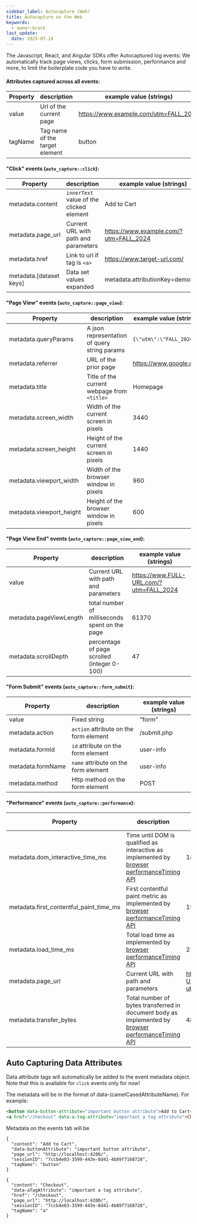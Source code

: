 ```yaml
---
sidebar_label: Autocapture (Web)
title: Autocapture on the Web
keywords:
  - owner:brock
last_update:
  date: 2025-07-24
---
```


The Javascript, React, and Angular SDKs offer Autocaptured log events: We automatically track page views, clicks, form submission, performance and more, to limit the boilerplate code you have to write.

#### Attributes captured across all events:

|Property|description|example value (strings)|
|--------|----------|-------------|
|value|Url of the current page|https://www.example.com/utm=FALL_2024|
|tagName|Tag name of the target element|button|

#### "Click" events (`auto_capture::click`):

|Property|description|example value (strings)|
|--------|----------|-------------|
|metadata.content|`innerText` value of the clicked element|Add to Cart|
|metadata.page_url|Current URL with path and parameters|https://www.example.com/?utm=FALL_2024|
|metadata.href|Link to url if tag is `<a>`|https://www.target-url.com/|
|metadata.[dataset keys]|Data set values expanded|metadata.attributionKey=demoLink|

#### "Page View" events (`auto_capture::page_view`):

|Property|description|example value (strings)|
|--------|----------|-------------|
|metadata.queryParams|A json representation of query string params| `{\"utm\":\"FALL_2024\"}`|
|metadata.referrer|URL of the prior page|https://www.google.com|
|metadata.title|Title of the current webpage from `<title>`|Homepage|
|metadata.screen_width|Width of the current screen in pixels|3440|
|metadata.screen_height|Height of the current screen in pixels|1440|
|metadata.viewport_width|Width of the browser window in pixels|960|
|metadata.viewport_height|Height of the browser window in pixels|600|



#### "Page View End" events (`auto_capture::page_view_end`):

|Property|description|example value (strings)|
|--------|----------|-------------|
|value|Current URL with path and parameters|https://www.FULL-URL.com/?utm=FALL_2024|
|metadata.pageViewLength|total number of milliseconds spent on the page|61370|
|metadata.scrollDepth|percentage of page scrolled (integer 0-100)|47|


#### "Form Submit" events (`auto_capture::form_submit`):

|Property|description|example value (strings)|
|----|----|----|
|value|Fixed string|"form"|
|metadata.action|`action` attribute on the form element|/submit.php|
|metadata.formId|`id` attribute on the form element|user-info|
|metadata.formName|`name` attribute on the form element|user-info|
|metadata.method|Http method on the form element|POST|


#### "Performance" events (`auto_capture::performance`):

|Property|description|example value (strings)|
|----|----|----|
|metadata.dom_interactive_time_ms|Time until DOM is qualified as interactive as implemented by [browser performanceTiming API](https://developer.mozilla.org/en-US/docs/Web/Performance/Navigation_and_resource_timings)|1807.90|
|metadata.first_contentful_paint_time_ms|First contentful paint metric as implemented by [browser performanceTiming API](https://developer.mozilla.org/en-US/docs/Web/Performance/Navigation_and_resource_timings)|1523.90|
|metadata.load_time_ms|Total load time as implemented by [browser performanceTiming API](https://developer.mozilla.org/en-US/docs/Web/Performance/Navigation_and_resource_timings)|2766.90|
|metadata.page_url|Current URL with path and parameters|https://www.FULL-URL.com/?utm=FALL_2024|
|metadata.transfer_bytes|Total number of bytes transferred in document body as implemented by [browser performanceTiming API](https://developer.mozilla.org/en-US/docs/Web/Performance/Navigation_and_resource_timings)|48360|

## Auto Capturing Data Attributes

Data attribute tags will automatically be added to the event metadata object. Note that this is available for `click` events only for now!

The metadata will be in the format of data-(camelCasedAttributeName). For example:
  
```html
<button data-button-attribute="important button attribute">Add to Cart</button>
<a href="/checkout" data-a-tag-attribute="important a tag attribute">Checkout</a>
```

Metadata on the events tab will be 
```
{
  "content": "Add to Cart",
  "data-buttonAttribute": "important button attribute",
  "page_url": "http://localhost:4200/",
  "sessionID": "7ccb4e03-3599-443e-8d41-4b89f7168728",
  "tagName": "button"
}
```
```
{
  "content": "Checkout",
  "data-aTagAttribute": "important a tag attribute",
  "href": "/checkout",
  "page_url": "http://localhost:4200/",
  "sessionID": "7ccb4e03-3599-443e-8d41-4b89f7168728",
  "tagName": "a"
}
```